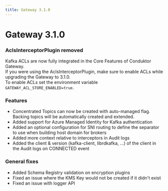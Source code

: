 ```yaml
---
title: Gateway 3.1.0
---
```

# Gateway 3.1.0

### AclsInterceptorPlugin removed

Kafka ACLs are now fully integrated in the Core Features of Conduktor Gateway.  
If you were using the AclsInterceptorPlugin, make sure to enable ACLs while upgrading the Gateway to 3.1.0.  
To enable ACLs set the environment variable `GATEWAY_ACL_STORE_ENABLED=true`.

### Features

- Concentrated Topics can now be created with auto-managed flag. Backing topics will be automatically created and extended.
- Added support for Azure Managed Identity for Kafka authentication
- Added an optional configuration for SNI routing to define the separator to use when building host domain for brokers
- Added more context relative to interceptors in Audit logs
- Added the client & version (kafka-client, librdkafka, ...) of the client in the Audit logs on CONNECTED event

### General fixes

- Added Schema Registry validation on encryption plugins
- Fixed an issue where the KMS Key would not be created if it didn't exist
- Fixed an issue with logger API
